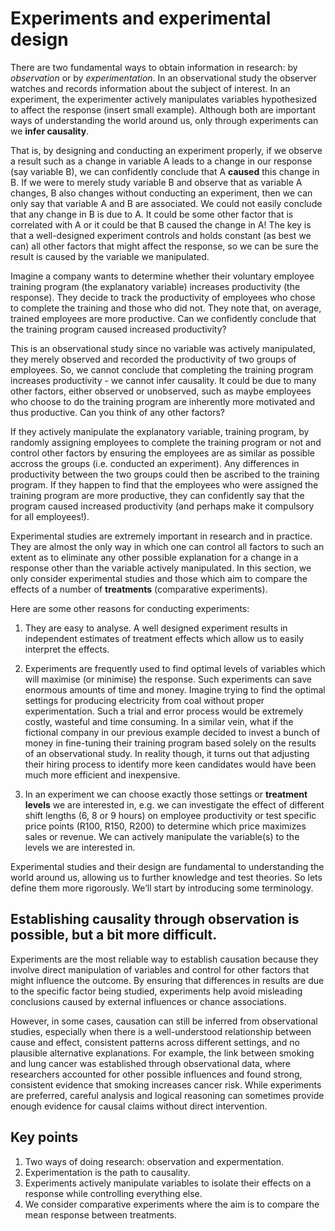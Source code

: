 # Experiments and experimental design

There are two fundamental ways to obtain information in research: by *observation* or by *experimentation*. In an observational study the observer watches and records information about the subject of interest. In an experiment, the experimenter actively manipulates variables hypothesized to affect the response (insert small example). Although both are important ways of understanding the world around us, only through experiments can we **infer causality**.

That is, by designing and conducting an experiment properly, if we observe a result such as a change in variable A leads to a change in our response (say variable B), we can confidently conclude that A **caused** this change in B. If we were to merely study variable B and observe that as variable A changes, B also changes without conducting an experiment, then we can only say that variable A and B are associated. We could not easily conclude that any change in B is due to A. It could be some other factor that is correlated with A or it could be that B caused the change in A! The key is that a well-designed experiment controls and holds constant (as best we can) all other factors that might affect the response, so we can be sure the result is caused by the variable we manipulated.

Imagine a company wants to determine whether their voluntary employee training program (the explanatory variable) increases productivity (the response). They decide to track the productivity of employees who chose to complete the training and those who did not. They note that, on average, trained employees are more productive. Can we confidently conclude that the training program caused increased productivity?

This is an observational study since no variable was actively manipulated, they merely observed and recorded the productivity of two groups of employees. So, we cannot conclude that completing the training program increases productivity - we cannot infer causality. It could be due to many other factors, either observed or unobserved, such as maybe employees who choose to do the training program are inherently more motivated and thus productive. Can you think of any other factors?

If they actively manipulate the explanatory variable, training program, by randomly assigning employees to complete the training program or not and control other factors by ensuring the employees are as similar as possible accross the groups (i.e. conducted an experiment). Any differences in productivity between the two groups could then be ascribed to the training program. If they happen to find that the employees who were assigned the training program are more productive, they can confidently say that the program caused increased productivity (and perhaps make it compulsory for all employees!).

Experimental studies are extremely important in research and in practice. They are almost the only way in which one can control all factors to such an extent as to eliminate any other possible explanation for a change in a response other than the variable actively manipulated. In this section, we only consider experimental studies and those which aim to compare the effects of a number of **treatments** (comparative experiments).

Here are some other reasons for conducting experiments:

1.  They are easy to analyse. A well designed experiment results in independent estimates of treatment effects which allow us to easily interpret the effects. 

2.  Experiments are frequently used to find optimal levels of variables which will maximise (or minimise) the response. Such experiments can save enormous amounts of time and money. Imagine trying to find the optimal settings for producing electricity from coal without proper experimentation. Such a trial and error process would be extremely costly, wasteful and time consuming. In a similar vein, what if the fictional company in our previous example decided to invest a bunch of money in fine-tuning their training program based solely on the results of an observational study. In reality though, it turns out that adjusting their hiring process to identify more keen candidates would have been much more efficient and inexpensive.

3.  In an experiment we can choose exactly those settings or **treatment levels** we are interested in, e.g. we can investigate the effect of different shift lengths (6, 8 or 9 hours) on employee productivity or test specific price points (R100, R150, R200) to determine which price maximizes sales or revenue. We can actively manipulate the variable(s) to the levels we are interested in.

Experimental studies and their design are fundamental to understanding the world around us, allowing us to further knowledge and test theories. So lets define them more rigorously. We'll start by introducing some terminology.

::: {#warning-example1 .callout-warning icon="false"}

## Establishing causality through observation is possible, but a bit more difficult. 

Experiments are the most reliable way to establish causation because they involve direct manipulation of variables and control for other factors that might influence the outcome. By ensuring that differences in results are due to the specific factor being studied, experiments help avoid misleading conclusions caused by external influences or chance associations.

However, in some cases, causation can still be inferred from observational studies, especially when there is a well-understood relationship between cause and effect, consistent patterns across different settings, and no plausible alternative explanations. For example, the link between smoking and lung cancer was established through observational data, where researchers accounted for other possible influences and found strong, consistent evidence that smoking increases cancer risk. While experiments are preferred, careful analysis and logical reasoning can sometimes provide enough evidence for causal claims without direct intervention.
:::

## Key points {.unnumbered}

1. Two ways of doing research: observation and expermentation. 
2. Experimentation is the path to causality.
3. Experiments actively manipulate variables to isolate their effects on a response while controlling everything else. 
4. We consider comparative experiments where the aim is to compare the mean response between treatments. 
